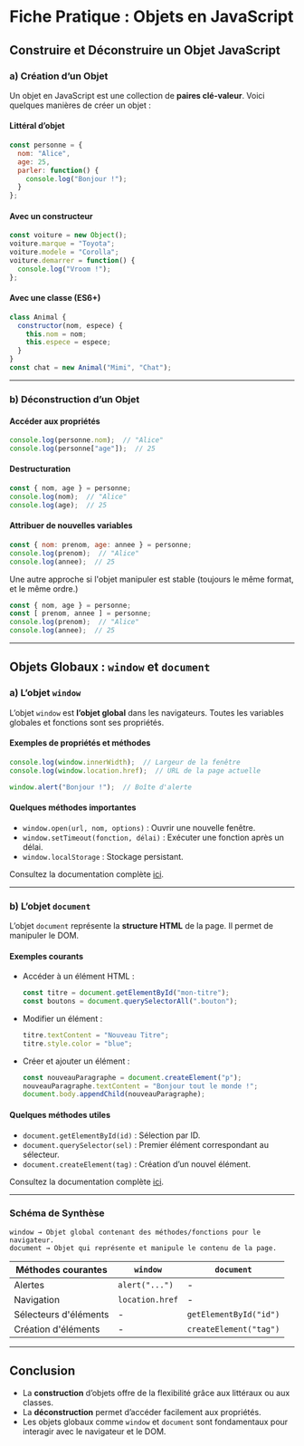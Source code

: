 # **Fiche Pratique : Objets en JavaScript**

## **Construire et Déconstruire un Objet JavaScript**

### **a) Création d’un Objet**
Un objet en JavaScript est une collection de **paires clé-valeur**. Voici quelques manières de créer un objet :  

#### **Littéral d’objet**
```javascript
const personne = {
  nom: "Alice",
  age: 25,
  parler: function() {
    console.log("Bonjour !");
  }
};
```

#### **Avec un constructeur**
```javascript
const voiture = new Object();
voiture.marque = "Toyota";
voiture.modele = "Corolla";
voiture.demarrer = function() {
  console.log("Vroom !");
};
```

#### **Avec une classe (ES6+)**
```javascript
class Animal {
  constructor(nom, espece) {
    this.nom = nom;
    this.espece = espece;
  }
}
const chat = new Animal("Mimi", "Chat");
```

---

### **b) Déconstruction d’un Objet**

#### **Accéder aux propriétés**
```javascript
console.log(personne.nom);  // "Alice"
console.log(personne["age"]);  // 25
```

#### **Destructuration**
```javascript
const { nom, age } = personne;
console.log(nom);  // "Alice"
console.log(age);  // 25
```

#### **Attribuer de nouvelles variables**
```javascript
const { nom: prenom, age: annee } = personne;
console.log(prenom);  // "Alice"
console.log(annee);  // 25
```
Une autre approche si l'objet manipuler est stable (toujours le même format, et le même ordre.)

```javascript
const { nom, age } = personne;
const [ prenom, annee ] = personne;
console.log(prenom);  // "Alice"
console.log(annee);  // 25
```


---

## **Objets Globaux : `window` et `document`**

### **a) L’objet `window`**

L’objet `window` est **l’objet global** dans les navigateurs. Toutes les variables globales et fonctions sont ses propriétés.

#### **Exemples de propriétés et méthodes**
```javascript
console.log(window.innerWidth);  // Largeur de la fenêtre
console.log(window.location.href);  // URL de la page actuelle

window.alert("Bonjour !");  // Boîte d'alerte
```

#### **Quelques méthodes importantes**
- `window.open(url, nom, options)` : Ouvrir une nouvelle fenêtre.
- `window.setTimeout(fonction, délai)` : Exécuter une fonction après un délai.
- `window.localStorage` : Stockage persistant.

Consultez la documentation complète [ici](https://developer.mozilla.org/fr-FR/docs/Web/API/Window).

---

### **b) L’objet `document`**

L’objet `document` représente la **structure HTML** de la page. Il permet de manipuler le DOM.

#### **Exemples courants**
- Accéder à un élément HTML :
  ```javascript
  const titre = document.getElementById("mon-titre");
  const boutons = document.querySelectorAll(".bouton");
  ```
- Modifier un élément :
  ```javascript
  titre.textContent = "Nouveau Titre";
  titre.style.color = "blue";
  ```
- Créer et ajouter un élément :
  ```javascript
  const nouveauParagraphe = document.createElement("p");
  nouveauParagraphe.textContent = "Bonjour tout le monde !";
  document.body.appendChild(nouveauParagraphe);
  ```

#### **Quelques méthodes utiles**
- `document.getElementById(id)` : Sélection par ID.
- `document.querySelector(sel)` : Premier élément correspondant au sélecteur.
- `document.createElement(tag)` : Création d’un nouvel élément.

Consultez la documentation complète [ici](https://developer.mozilla.org/en-US/docs/Web/API/Document).

---

### **Schéma de Synthèse**

```plaintext
window → Objet global contenant des méthodes/fonctions pour le navigateur.
document → Objet qui représente et manipule le contenu de la page.
```

| Méthodes courantes  | `window`            | `document`                          |
|---------------------|---------------------|-------------------------------------|
| Alertes             | `alert("...")`     | -                                   |
| Navigation          | `location.href`    | -                                   |
| Sélecteurs d'éléments | -                  | `getElementById("id")`             |
| Création d'éléments | -                  | `createElement("tag")`             |

---

## **Conclusion**
- La **construction** d’objets offre de la flexibilité grâce aux littéraux ou aux classes.
- La **déconstruction** permet d’accéder facilement aux propriétés.
- Les objets globaux comme `window` et `document` sont fondamentaux pour interagir avec le navigateur et le DOM.